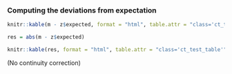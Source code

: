 
### Computing the deviations from expectation

```r
knitr::kable(m - z$expected, format = "html", table.attr = "class='ct_test_table'")

res = abs(m - z$expected)
```

```r
knitr::kable(res, format = "html", table.attr = "class='ct_test_table'")
```


(No continuity correction)

